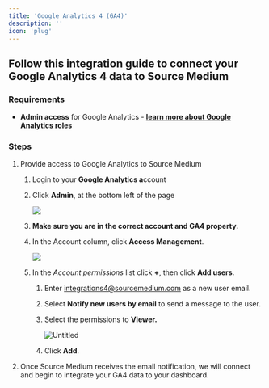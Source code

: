 ```yaml
---
title: 'Google Analytics 4 (GA4)'
description: ''
icon: 'plug'
---
```


## Follow this integration guide to connect your Google Analytics 4 data to Source Medium

### Requirements

- **Admin access** for Google Analytics - [**learn more about Google Analytics roles**](https://support.google.com/analytics/answer/9305587?hl=en)

### Steps

1. Provide access to Google Analytics to Source Medium
    1. Login to your **Google Analytics a**ccount
    2. Click **Admin**, at the bottom left of the page
        
        ![](/images/article-imgs/ga4-integration/Untitled.png)
        
    3. **Make sure you are in the correct account and GA4 property.**
    4. In the Account column, click **Access Management**.
        
        ![](/images/article-imgs/ga4-integration/Untitled1.png)
        
    5. In the *Account permissions* list click **+**, then click **Add users**.
        1. Enter integrations4@sourcemedium.com as a new user email.
        2. Select **Notify new users by email** to send a message to the user.
        3. Select the permissions to **Viewer.**
            
            ![Untitled](/images/article-imgs/ga4-integration/Untitled2.png)
            
        4. Click **Add**. 
2. Once Source Medium receives the email notification, we will connect and begin to integrate your GA4 data to your dashboard.